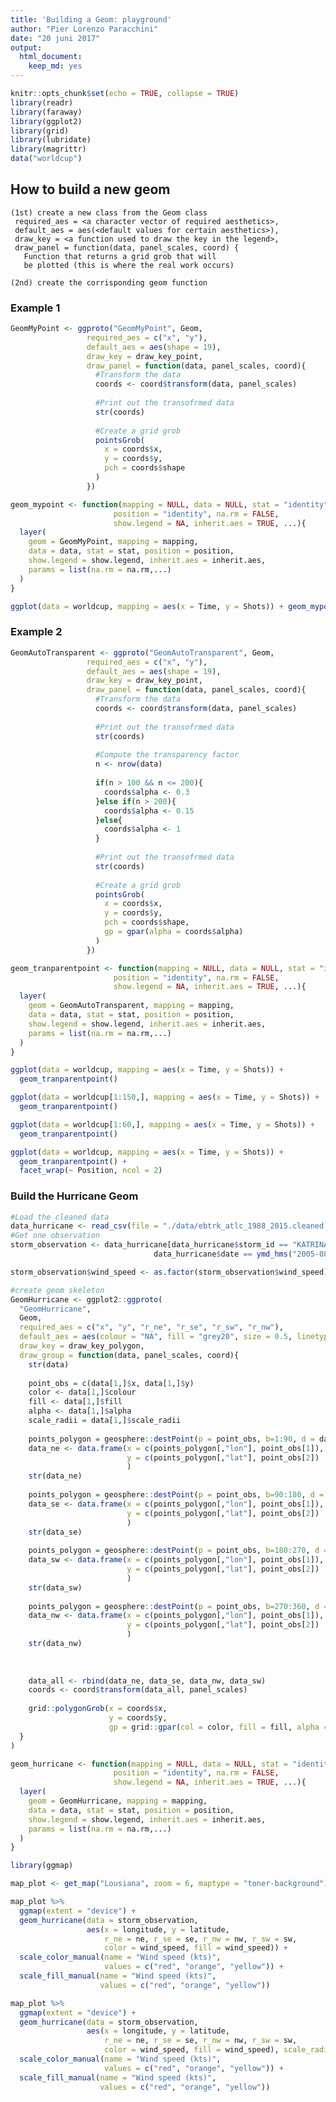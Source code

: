 ```yaml
---
title: 'Building a Geom: playground'
author: "Pier Lorenzo Paracchini"
date: "20 juni 2017"
output: 
  html_document: 
    keep_md: yes
---
```


```r
knitr::opts_chunk$set(echo = TRUE, collapse = TRUE)
library(readr)
library(faraway)
library(ggplot2)
library(grid)
library(lubridate)
library(magrittr)
data("worldcup")
```

## How to build a new geom

```
(1st) create a new class from the Geom class
 required_aes = <a character vector of required aesthetics>,
 default_aes = aes(<default values for certain aesthetics>),
 draw_key = <a function used to draw the key in the legend>,
 draw_panel = function(data, panel_scales, coord) {
   Function that returns a grid grob that will 
   be plotted (this is where the real work occurs)

(2nd) create the corrisponding geom function
```


### Example 1

```r
GeomMyPoint <- ggproto("GeomMyPoint", Geom, 
                 required_aes = c("x", "y"),
                 default_aes = aes(shape = 19),
                 draw_key = draw_key_point,
                 draw_panel = function(data, panel_scales, coord){
                   #Transform the data
                   coords <- coord$transform(data, panel_scales)
                   
                   #Print out the transofrmed data
                   str(coords)
                   
                   #Create a grid grob
                   pointsGrob(
                     x = coords$x,
                     y = coords$y,
                     pch = coords$shape
                   )
                 })

geom_mypoint <- function(mapping = NULL, data = NULL, stat = "identity",
                       position = "identity", na.rm = FALSE,
                       show.legend = NA, inherit.aes = TRUE, ...){
  layer(
    geom = GeomMyPoint, mapping = mapping,
    data = data, stat = stat, position = position,
    show.legend = show.legend, inherit.aes = inherit.aes,
    params = list(na.rm = na.rm,...)
  )
}

ggplot(data = worldcup, mapping = aes(x = Time, y = Shots)) + geom_mypoint()
```

### Example 2

```r
GeomAutoTransparent <- ggproto("GeomAutoTransparent", Geom, 
                 required_aes = c("x", "y"),
                 default_aes = aes(shape = 19),
                 draw_key = draw_key_point,
                 draw_panel = function(data, panel_scales, coord){
                   #Transform the data
                   coords <- coord$transform(data, panel_scales)
                   
                   #Print out the transofrmed data
                   str(coords)
                   
                   #Compute the transparency factor
                   n <- nrow(data)
                   
                   if(n > 100 && n <= 200){
                     coords$alpha <- 0.3
                   }else if(n > 200){
                     coords$alpha <- 0.15
                   }else{
                     coords$alpha <- 1
                   }
                   
                   #Print out the transofrmed data
                   str(coords)
                   
                   #Create a grid grob
                   pointsGrob(
                     x = coords$x,
                     y = coords$y,
                     pch = coords$shape,
                     gp = gpar(alpha = coords$alpha)
                   )
                 })

geom_tranparentpoint <- function(mapping = NULL, data = NULL, stat = "identity",
                       position = "identity", na.rm = FALSE,
                       show.legend = NA, inherit.aes = TRUE, ...){
  layer(
    geom = GeomAutoTransparent, mapping = mapping,
    data = data, stat = stat, position = position,
    show.legend = show.legend, inherit.aes = inherit.aes,
    params = list(na.rm = na.rm,...)
  )
}

ggplot(data = worldcup, mapping = aes(x = Time, y = Shots)) + 
  geom_tranparentpoint()

ggplot(data = worldcup[1:150,], mapping = aes(x = Time, y = Shots)) + 
  geom_tranparentpoint()

ggplot(data = worldcup[1:60,], mapping = aes(x = Time, y = Shots)) + 
  geom_tranparentpoint()

ggplot(data = worldcup, mapping = aes(x = Time, y = Shots)) + 
  geom_tranparentpoint() +
  facet_wrap(~ Position, ncol = 2)
```

### Build the Hurricane Geom

```r
#Load the cleaned data
data_hurricane <- read_csv(file = "./data/ebtrk_atlc_1988_2015.cleaned.txt")
#Get one observation
storm_observation <- data_hurricane[data_hurricane$storm_id == "KATRINA-2005" & 
                                data_hurricane$date == ymd_hms("2005-08-29 12:00:00"),]

storm_observation$wind_speed <- as.factor(storm_observation$wind_speed)

#create geom skeleton
GeomHurricane <- ggplot2::ggproto(
  "GeomHurricane", 
  Geom,
  required_aes = c("x", "y", "r_ne", "r_se", "r_sw", "r_nw"),
  default_aes = aes(colour = "NA", fill = "grey20", size = 0.5, linetype = 1, alpha = 0.8, scale_radii = 1),
  draw_key = draw_key_polygon,
  draw_group = function(data, panel_scales, coord){
    str(data)
    
    point_obs = c(data[1,]$x, data[1,]$y)
    color <- data[1,]$colour
    fill <- data[1,]$fill
    alpha <- data[1,]$alpha
    scale_radii = data[1,]$scale_radii
    
    points_polygon = geosphere::destPoint(p = point_obs, b=1:90, d = data[1,]$r_ne * 1852 * scale_radii)
    data_ne <- data.frame(x = c(points_polygon[,"lon"], point_obs[1]),
                          y = c(points_polygon[,"lat"], point_obs[2])
                          )
    str(data_ne)
    
    points_polygon = geosphere::destPoint(p = point_obs, b=90:180, d = data[1,]$r_se * 1852 * scale_radii)
    data_se <- data.frame(x = c(points_polygon[,"lon"], point_obs[1]),
                          y = c(points_polygon[,"lat"], point_obs[2])
                          )
    str(data_se)
    
    points_polygon = geosphere::destPoint(p = point_obs, b=180:270, d = data[1,]$r_sw * 1852 * scale_radii)
    data_sw <- data.frame(x = c(points_polygon[,"lon"], point_obs[1]),
                          y = c(points_polygon[,"lat"], point_obs[2])
                          )
    str(data_sw)
    
    points_polygon = geosphere::destPoint(p = point_obs, b=270:360, d = data[1,]$r_nw * 1852 * scale_radii)
    data_nw <- data.frame(x = c(points_polygon[,"lon"], point_obs[1]),
                          y = c(points_polygon[,"lat"], point_obs[2])
                          )
    str(data_nw)
    
    
    
    data_all <- rbind(data_ne, data_se, data_nw, data_sw)
    coords <- coord$transform(data_all, panel_scales)
    
    grid::polygonGrob(x = coords$x,
                      y = coords$y,
                      gp = grid::gpar(col = color, fill = fill, alpha = alpha))
  }
)

geom_hurricane <- function(mapping = NULL, data = NULL, stat = "identity",
                       position = "identity", na.rm = FALSE,
                       show.legend = NA, inherit.aes = TRUE, ...){
  layer(
    geom = GeomHurricane, mapping = mapping,
    data = data, stat = stat, position = position,
    show.legend = show.legend, inherit.aes = inherit.aes,
    params = list(na.rm = na.rm,...)
  )
}

library(ggmap)

map_plot <- get_map("Lousiana", zoom = 6, maptype = "toner-background") 

map_plot %>%
  ggmap(extent = "device") +
  geom_hurricane(data = storm_observation,
                 aes(x = longitude, y = latitude, 
                     r_ne = ne, r_se = se, r_nw = nw, r_sw = sw,
                     color = wind_speed, fill = wind_speed)) + 
  scale_color_manual(name = "Wind speed (kts)", 
                     values = c("red", "orange", "yellow")) + 
  scale_fill_manual(name = "Wind speed (kts)", 
                    values = c("red", "orange", "yellow"))

map_plot %>%
  ggmap(extent = "device") +
  geom_hurricane(data = storm_observation,
                 aes(x = longitude, y = latitude, 
                     r_ne = ne, r_se = se, r_nw = nw, r_sw = sw,
                     color = wind_speed, fill = wind_speed), scale_radii = 0.5) + 
  scale_color_manual(name = "Wind speed (kts)", 
                     values = c("red", "orange", "yellow")) + 
  scale_fill_manual(name = "Wind speed (kts)", 
                    values = c("red", "orange", "yellow"))
```

